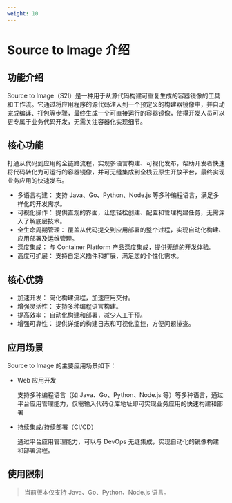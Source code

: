 ```yaml
---
weight: 10
---
```



# Source to Image 介绍

## 功能介绍

Source to Image（S2I）是一种用于从源代码构建可重复生成的容器镜像的工具和工作流。它通过将应用程序的源代码注入到一个预定义的构建器镜像中，并自动完成编译、打包等步骤，最终生成一个可直接运行的容器镜像，使得开发人员可以更专属于业务代码开发，无需关注容器化实现细节。
## 核心功能

打通从代码到应用的全链路流程，实现多语言构建、可视化发布，帮助开发者快速将代码转化为可运行的容器镜像，并可无缝集成到全栈云原生开放平台，最终实现业务应用的快速发布。

- 多语言构建： 支持 Java、Go、Python、Node.js 等多种编程语言，满足多样化的开发需求。
- 可视化操作： 提供直观的界面，让您轻松创建、配置和管理构建任务，无需深入了解底层技术。
- 全生命周期管理： 覆盖从代码提交到应用部署的整个过程，实现自动化构建、应用部署及运维管理。
- 深度集成： 与 Container Platform 产品深度集成，提供无缝的开发体验。
- 高度可扩展： 支持自定义插件和扩展，满足您的个性化需求。

## 核心优势

- 加速开发： 简化构建流程，加速应用交付。
- 增强灵活性： 支持多种编程语言构建。
- 提高效率： 自动化构建和部署，减少人工干预。
- 增强可靠性： 提供详细的构建日志和可视化监控，方便问题排查。

## 应用场景

Source to Image 的主要应用场景如下：

- Web 应用开发

  支持多种编程语言（如 Java、Go、Python、Node.js 等）等多种语言，通过平台应用管理能力，仅需输入代码仓库地址即可实现业务应用的快速构建和部署

- 持续集成/持续部署（CI/CD）

  通过平台应用管理能力，可以与 DevOps 无缝集成，实现自动化的镜像构建和部署流程。


## 使用限制

> 当前版本仅支持 Java、Go、Python、Node.js 语言。

